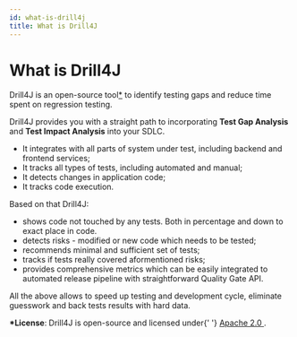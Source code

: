 ```yaml
---
id: what-is-drill4j
title: What is Drill4J
---
```



# What is Drill4J

Drill4J is an open-source tool[\*](#license) to identify testing gaps and reduce time spent on regression testing.

Drill4J provides you with a straight path to incorporating **Test Gap Analysis** and **Test Impact Analysis** into your SDLC.

- It integrates with all parts of system under test, including backend and frontend services;
- It tracks all types of tests, including automated and manual;
- It detects changes in application code;
- It tracks code execution.

Based on that Drill4J:

- shows code not touched by any tests. Both in percentage and down to exact place in code.
- detects risks - modified or new code which needs to be tested;
- recommends minimal and sufficient set of tests;
- tracks if tests really covered aformentioned risks;
- provides comprehensive metrics which can be easily integrated to automated release pipeline with straightforward Quality Gate API.

All the above allows to speed up testing and development cycle, eliminate guesswork and back tests results with hard data.

<p id="license">
  <b>*License</b>: Drill4J is open-source and licensed under{' '}
  <a target="_blank" rel="noreferrer noopener" href="http://www.apache.org/licenses/LICENSE-2.0">
    Apache 2.0
  </a>
  .
</p>
